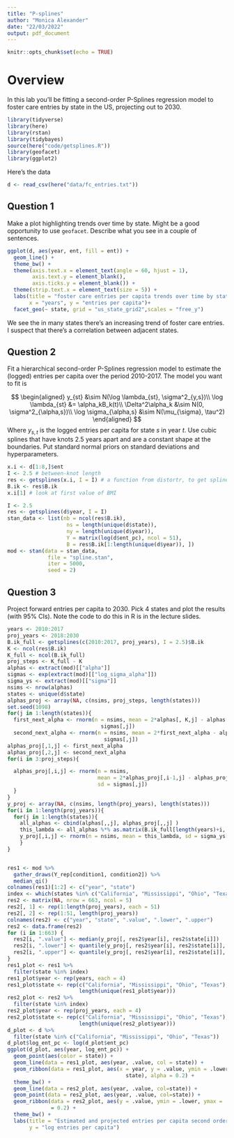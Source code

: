 ```yaml
---
title: "P-splines"
author: "Monica Alexander"
date: "22/03/2022"
output: pdf_document
---
```


```r
knitr::opts_chunk$set(echo = TRUE)
```

# Overview

In this lab you'll be fitting a second-order P-Splines regression model to foster care entries by state in the US, projecting out to 2030. 

```r
library(tidyverse)
library(here)
library(rstan)
library(tidybayes)
source(here("code/getsplines.R"))
library(geofacet)
library(ggplot2)
```



Here's the data

```r
d <- read_csv(here("data/fc_entries.txt"))
```

## Question 1

Make a plot highlighting trends over time by state. Might be a good opportunity to use `geofacet`. Describe what you see in a couple of sentences. 




```r
ggplot(d, aes(year, ent, fill = ent)) +
  geom_line() +
  theme_bw() +
  theme(axis.text.x = element_text(angle = 60, hjust = 1),
        axis.text.y = element_blank(),
        axis.ticks.y = element_blank()) +
  theme(strip.text.x = element_text(size = 5)) +
  labs(title = "foster care entries per capita trends over time by state",
       x = "years", y = "entries per capita")+
  facet_geo(~ state, grid = "us_state_grid2",scales = "free_y")
```

We see the in many states there's an increasing trend of foster care entries. I suspect that there's a correlation between adjacent states.


## Question 2

Fit a hierarchical second-order P-Splines regression model to estimate the (logged) entries per capita over the period 2010-2017. The model you want to fit is

$$
\begin{aligned}
y_{st} &\sim N(\log \lambda_{st}, \sigma^2_{y,s})\\
\log \lambda_{st} &= \alpha_kB_k(t)\\
\Delta^2\alpha_k &\sim N(0, \sigma^2_{\alpha,s})\\
\log \sigma_{\alpha,s} &\sim N(\mu_{\sigma}, \tau^2)
\end{aligned}
$$
Where $y_{s,t}$ is the logged entries per capita for state $s$ in year $t$. Use cubic splines that have knots 2.5 years apart and are a constant shape at the boundaries. Put standard normal priors on standard deviations and hyperparameters. 

```r
x.i <- d[1:8,]$ent
I <- 2.5 # between-knot length
res <- getsplines(x.i, I = I) # a function from distortr, to get splines of constant shape
B.ik <- res$B.ik
x.i[1] # look at first value of BMI

```
```r
I <- 2.5
res <- getsplines(d$year, I = I)
stan_data <- list(nb = ncol(res$B.ik),
                   ns = length(unique(d$state)),
                   ny = length(unique(d$year)),
                   Y = matrix(log(d$ent_pc), ncol = 51),
                   B = res$B.ik[1:length(unique(d$year)), ])
mod <- stan(data = stan_data,
             file = "spline.stan",
             iter = 5000,
             seed = 2)
```



## Question 3

Project forward entries per capita to 2030. Pick 4 states and plot the results (with 95% CIs). Note the code to do this in R is in the lecture slides. 

```r
years <- 2010:2017
proj_years <- 2018:2030
B.ik_full <- getsplines(c(2010:2017, proj_years), I = 2.5)$B.ik
K <- ncol(res$B.ik)
K_full <- ncol(B.ik_full)
proj_steps <- K_full - K
alphas <- extract(mod)[["alpha"]]
sigmas <- exp(extract(mod)[["log_sigma_alpha"]])
sigma_ys <- extract(mod)[["sigma"]]
nsims <- nrow(alphas)
states <- unique(d$state)
alphas_proj <- array(NA, c(nsims, proj_steps, length(states)))
set.seed(1098)
for(j in 1:length(states)){
  first_next_alpha <- rnorm(n = nsims, mean = 2*alphas[, K,j] - alphas[, K-1,j], sd = 
                              sigmas[,j])
  second_next_alpha <- rnorm(n = nsims, mean = 2*first_next_alpha - alphas[, K,j], sd =
                               sigmas[,j])
alphas_proj[,1,j] <- first_next_alpha
alphas_proj[,2,j] <- second_next_alpha
for(i in 3:proj_steps){

  alphas_proj[,i,j] <- rnorm(n = nsims,
                             mean = 2*alphas_proj[,i-1,j] - alphas_proj[,i-2,j],
                             sd = sigmas[,j])
  }
}
y_proj <- array(NA, c(nsims, length(proj_years), length(states)))
for(i in 1:length(proj_years)){
  for(j in 1:length(states)){
    all_alphas <- cbind(alphas[,,j], alphas_proj[,,j] )
    this_lambda <- all_alphas %*% as.matrix(B.ik_full[length(years)+i, ])
    y_proj[,i,j] <- rnorm(n = nsims, mean = this_lambda, sd = sigma_ys[,j])
    }
}


res1 <- mod %>%
  gather_draws(Y_rep[condition1, condition2]) %>%
  median_qi()
colnames(res1)[1:2] <- c("year", "state")
index <- which(states %in% c("California", "Mississippi", "Ohio", "Texas"))
res2 <- matrix(NA, nrow = 663, ncol = 5)
res2[, 1] <- rep(1:length(proj_years), each = 51)
res2[, 2] <- rep(1:51, length(proj_years))
colnames(res2) <- c("year", "state", ".value", ".lower", ".upper")
res2 <- data.frame(res2)
for (i in 1:663) {
  res2[i, ".value"] <- median(y_proj[, res2$year[i], res2$state[i]])
  res2[i, ".lower"] <- quantile(y_proj[, res2$year[i], res2$state[i]], 0.025)
  res2[i, ".upper"] <- quantile(y_proj[, res2$year[i], res2$state[i]], 0.975)
}
res1_plot <- res1 %>%
  filter(state %in% index)
res1_plot$year <- rep(years, each = 4)
res1_plot$state <- rep(c("California", "Mississippi", "Ohio", "Texas"),
                       length(unique(res1_plot$year)))
res2_plot <- res2 %>%
  filter(state %in% index)
res2_plot$year <- rep(proj_years, each = 4)
res2_plot$state <- rep(c("California", "Mississippi", "Ohio", "Texas"),
                       length(unique(res2_plot$year)))
d_plot <- d %>%
  filter(state %in% c("California", "Mississippi", "Ohio", "Texas"))
d_plot$log_ent_pc <- log(d_plot$ent_pc)
ggplot(d_plot, aes(year, log_ent_pc)) +
  geom_point(aes(color = state)) +
  geom_line(data = res1_plot, aes(year, .value, col = state)) +
  geom_ribbon(data = res1_plot, aes(x = year, y = .value, ymin = .lower, ymax = .upper, fill =
                                      state), alpha = 0.2) +
  theme_bw() +
  geom_line(data = res2_plot, aes(year, .value, col=state)) +
  geom_point(data = res2_plot, aes(year, .value, col=state)) +
  geom_ribbon(data = res2_plot, aes(y = .value, ymin = .lower, ymax = .upper, fill=state), alpha
              = 0.2) +
  theme_bw() +
  labs(title = "Estimated and projected entries per capita second order P splines",
       y = "log entries per capita")
```



